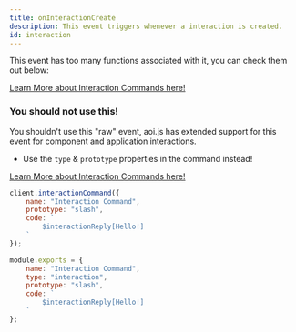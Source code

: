 ```yaml
---
title: onInteractionCreate
description: This event triggers whenever a interaction is created.
id: interaction
---
```



<Aside title="Functions">

This event has too many functions associated with it, you can check them out below:

[Learn More about Interaction Commands here!](/guides/application/commands)

</Aside>

<Aside type="danger">

### You should not use this!

You shouldn't use this "raw" event, aoi.js has extended support for this event for component and application interactions.

- Use the `type` & `prototype` properties in the command instead!

[Learn More about Interaction Commands here!](/guides/application/commands)

</Aside>

<Example>

<div slot="default">

```js
client.interactionCommand({
    name: "Interaction Command",
    prototype: "slash",
    code: `
        $interactionReply[Hello!]
    `
});
```

</div>

<div slot="handler">

```js
module.exports = {
    name: "Interaction Command",
    type: "interaction",
    prototype: "slash",
    code: `
        $interactionReply[Hello!]
    `
};
```

</div>

</Example>